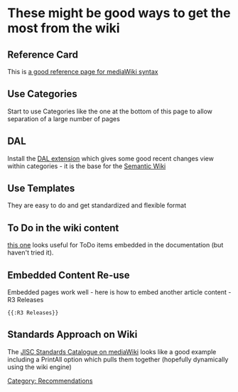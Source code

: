 =These might be good ways to get the most from the wiki=



==Reference Card==

This is [http://www.tinyurl.com/2ltqps a good reference page for mediaWiki syntax]



==Use Categories==

Start to use Categories like the one at the bottom of this page to allow separation of a large number of pages

==DAL==

Install the [http://www.mediawiki.org/wiki/Extension:Dynamic_Article_List DAL extension] which gives some good recent changes view within categories  - it is the base for the [http://en.wikipedia.org/wiki/Semantic_MediaWiki Semantic Wiki]

==Use Templates==

They are easy to do and get standardized and flexible format



==To Do in the wiki content==

[http://www.mediawiki.org/wiki/Extension:Todo_Tasks this one] looks useful for ToDo items embedded in the documentation (but haven't tried it).

==Embedded Content Re-use==

Embedded pages work well - here is how to embed another article content - R3 Releases

<pre>
{{:R3 Releases}}
</pre>


==Standards Approach on Wiki==

The [http://standards-catalogue.ukoln.ac.uk/index/JISC_Standards_Catalogue JISC Standards Catalogue on mediaWiki] looks like a good example including a PrintAll option which pulls them together (hopefully dynamically using the wiki engine)


[[Category: Recommendations]]
